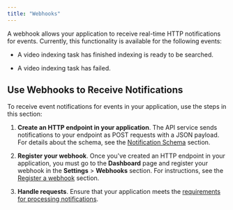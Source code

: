 ```yaml
---
title: "Webhooks"
---
```


A webhook allows your application to receive real-time HTTP notifications for events. Currently, this functionality is available for the following events:

- A video indexing task has finished indexing is ready to be searched.

- A video indexing task has failed.

## Use Webhooks to Receive Notifications

To receive event notifications for events in your application, use the steps in this section:

1. **Create an HTTP endpoint in your application**. The API service sends notifications to your endpoint as POST requests with a JSON payload. For details about the schema, see the [Notification Schema](/guides/webhooks/notification-schema) section.

2. **Register your webhook**. Once you've created an HTTP endpoint in your application, you must go to the **Dashboard** page and register your webhook in the **Settings** \> **Webhooks** section. For instructions, see the[ Register a webhook](/guides/webhooks/manage-webhooks#register-a-webhook) section.

3. **Handle requests**. Ensure that your application meets the [requirements for processing notifications](/guides/webhooks/requirements-for-processing-notifications).
